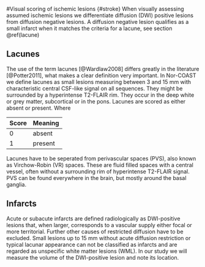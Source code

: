 #Visual scoring of ischemic lesions {#stroke}
When visually assessing assumed ischemic lesions we differentiate diffusion (DWI) positive lesions from 
diffusion negative lesions. A diffusion negative lesion qualifies as a small infarct when it matches the criteria for a lacune, see section \@ref(lacune)

## Lacunes {#lacune}
The use of the term lacunes [@Wardlaw2008] differs greatly in the literature [@Potter2011], what makes a 
clear definition very important. In Nor-COAST we define lacunes as small lesions measuring between 3 and 15 mm with characteristic central CSF-like signal on all sequences. They might be surrounded  by a hyperintense T2-FLAIR rim. They occur in the deep white or grey matter, subcortical or in the pons. Lacunes are scored as either absent or present. Where

|Score|Meaning|
|-----|-------|
|0    | absent|
|1    | present|

Lacunes have to be seperated from perivascular spaces (PVS), also known as Virchow-Robin (VR) spaces. These are fluid filled spaces with a central vessel, often without a surrounding rim of hyperintense T2-FLAIR signal. PVS can be found everywhere in the brain, but mostly around the basal ganglia. 

## Infarcts
Acute or subacute infarcts are defined radiologically as DWI-positive lesions that, when larger, corresponds to a vascular supply either focal or more territorial. Further other causes of restricted diffusion have to be excluded. Small lesions up to 15 mm without acute diffusion restriction or typical lacunar appearance can not be classified as infarcts and are regarded as unspecific white matter lesions (WML).
In our study we will measure the volume of the DWI-positive lesion and note its location. 
